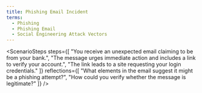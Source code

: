 ```yaml
---
title: Phishing Email Incident
terms:
  - Phishing
  - Phishing Email
  - Social Engineering Attack Vectors
---
```



<ScenarioSteps
  steps={[
    "You receive an unexpected email claiming to be from your bank.",
    "The message urges immediate action and includes a link to verify your account.",
    "The link leads to a site requesting your login credentials."
  ]}
  reflections={[
    "What elements in the email suggest it might be a phishing attempt?",
    "How could you verify whether the message is legitimate?"
  ]}
/>
